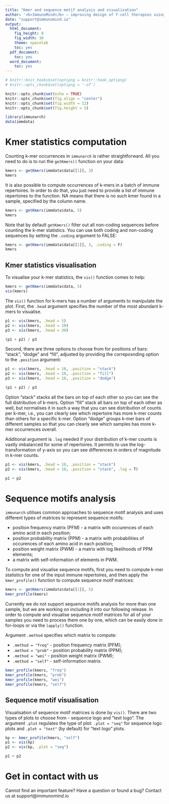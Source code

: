 ```yaml
---
title: "Kmer and sequence motif analysis and visualisation"
author: '<b>ImmunoMind</b> – improving design of T-cell therapies using multi-omics and AI. Research and biopharma partnerships, more details: <a href="https://immunomind.io">immunomind.io</a>'
date: "support@immunomind.io"
output:
  html_document:
    fig_height: 8
    fig_width: 10
    theme: spacelab
    toc: yes
  pdf_document:
    toc: yes
  word_document:
    toc: yes
---
```



<!--
%\VignetteEngine{knitr::rmarkdown}
%\VignetteIndexEntry{K-mer and sequence motif analysis and visualisation}
%\VignettePackage{immunarch}
-->



  ```r
# knitr::knit_hooks$set(optipng = knitr::hook_optipng)
# knitr::opts_chunk$set(optipng = '-o7')

knitr::opts_chunk$set(echo = TRUE)
knitr::opts_chunk$set(fig.align = "center")
knitr::opts_chunk$set(fig.width = 12)
knitr::opts_chunk$set(fig.height = 5)

library(immunarch)
data(immdata)
```

# Kmer statistics computation

Counting k-mer occurrences in `immunarch` is rather straightforward. All you need to do is to run the `getKmers()` function on your data:

```r
kmers <- getKmers(immdata$data[[1]], 3)
kmers
```

It is also possible to compute occurrences of k-mers in a batch of immune repertoires. In order to do that, you just need to provide a list of immune repertoires to the function. NA means that there is no such kmer found in a sample, specified by the column name.

```r
kmers <- getKmers(immdata$data, 5)
kmers
```

Note that by default `getKmers()` filter out all non-coding sequences before counting the k-mer statistics. You can use both coding and non-coding sequences by setting the `.coding` argument to FALSE:

```r
kmers <- getKmers(immdata$data[[1]], 3, .coding = F)
kmers
```

## Kmer statistics visualisation

To visualise your k-mer statistics, the `vis()` function comes to help:

```r
kmers <- getKmers(immdata$data, 5)
vis(kmers)
```

The `vis()` function for k-mers has a number of arguments to manipulate the plot. First, the `.head` argument specifies the number of the most abundant k-mers to visualise.
```r
p1 <- vis(kmers, .head = 5)
p2 <- vis(kmers, .head = 10)
p3 <- vis(kmers, .head = 30)

(p1 + p2) / p3
```

Second, there are three options to choose from for positions of bars: "stack", "dodge" and "fill", adjusted by providing the correposnding option to the `.position` argument:

```r
p1 <- vis(kmers, .head = 10, .position = "stack")
p2 <- vis(kmers, .head = 10, .position = "fill")
p3 <- vis(kmers, .head = 10, .position = "dodge")

(p1 + p2) / p3
```

Option "stack" stacks all the bars on top of each other so you can see the full distribution of k-mers. Option "fill" stack all bars on top of each other as well, but normalises it in such a way that you can see distribution of counts per k-mer, i.e., you can clearly see which repertoire has more k-mer counts than others for a specific k-mer. Option "dodge" groups k-mer bars of different samples so that you can clearly see which samples has more k-mer occurrences overall.

Additional argument is `.log` needed if your distribution of k-mer counts is vastly imbalanced for some of repertoires. It permits to use the log-transformation of y-axis so you can see differences in orders of magnitude in k-mer counts.

```r
p1 <- vis(kmers, .head = 10, .position = "stack")
p2 <- vis(kmers, .head = 10, .position = "stack", .log = T)

p1 + p2
```

# Sequence motifs analysis

`immunarch` utilises common approaches to sequence motif analysis and uses different types of matrices to represent sequence motifs:

 - position frequency matrix (PFM) - a matrix with occurences of each amino acid in each position;
 - position probability matrix (PPM) - a matrix with probabilities of occurences of each amino acid in each position;
 - position weight matrix (PWM) - a matrix with log likelihoods of PPM elements;
 - a matrix with self-information of elements in PWM.

To compute and visualise sequence motifs, first you need to compute k-mer statistics for one of the input immune repertoires, and then apply the `kmer_profile()` function to compute sequence motif matrices:

```r
kmers <- getKmers(immdata$data[[1]], 5)
kmer_profile(kmers)
```

Currently we do not support sequence motifs analysis for more than one sample, but we are working on including it into our following release. In order to compute and visualise sequence motif matrices for all of your samples you need to process them one by one, which can be easily done in for-loops or via the `lapply()` function.

Argument `.method` specifies which matrix to compute:

 - `.method = "freq"` - position frequency matrix (PFM);
 - `.method = "prob"` - position probability matrix (PPM);
 - `.method = "wei"` - position weight matrix (PWM);
 - `.method = "self"` - self-information matrix.

```r
kmer_profile(kmers, "freq")
kmer_profile(kmers, "prob")
kmer_profile(kmers, "wei")
kmer_profile(kmers, "self")
```

## Sequence motif visualisation

Visualisation of sequence motif matrices is done by `vis()`. There are two types of plots to choose from - sequence logo and "text logo". The argument `.plot` regulates the type of plot: `.plot = "seq"` for sequence logo plots and `.plot = "text"` (by default) for "text logo" plots.

```r
kp <- kmer_profile(kmers, "self")
p1 <- vis(kp)
p2 <- vis(kp, .plot = "seq")

p1 + p2
```


# Get in contact with us

Cannot find an important feature? Have a question or found a bug? Contact us at support@immunomind.io
